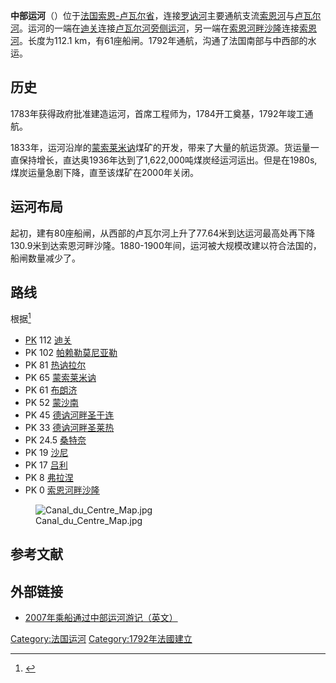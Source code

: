 {{noteTA
|G1=法国地名
|G2=单位
}}
{{Infobox canal
|name= 中部运河<br>Canal du Centre
|image=  [[Image:Canal_du_centre_à_Paray-le-Monial.JPG|300px]]
|image_caption= 流经[[帕赖勒莫尼亚勒|帕赖勒莫尼亚勒]]的中部运河
|canal_length=  {{convert|112.1|km|mi|abbr=on}}
|lock_length= 
|lock_width= 
|max_boat_length=
|max_boat_beam=
|min_boat_draft= 
|min_boat_air_draft= 
|original_num_locks=80
|current_num_locks=61  
|min_elev=
|max_elev=
|total_rise=  
|status=
|navigation_authority=
|former_names=Canal du Charollais
|present_owner=
|original_owner=
|engineer= {{le|埃米朗·戈泰|Émiland Gauthey}}（Emiland Gauthey）
|other_engineer=
|date_approved=1783
|date_began=1784
|date_use=1792
|date_completed=1792
|date_extended=
|date_closed=
|date_restored=
|start_point=[[迪关|迪关]]
|end_point=[[索恩河畔沙隆|索恩河畔沙隆]]
|begin_coord={{coord|46.47756|N|3.98053|E|scale:5000}}
|end_coord=  {{coord|46.79812|N|4.88008|E|scale:5000}} 
|branch=
|branch_of= 波旁河道（route bourbonnais）
|connects_to= [[卢瓦尔河旁侧运河|卢瓦尔河旁侧运河]]（[[迪关|迪关]]处）<br>[[索恩河|索恩河]]（[[索恩河畔沙隆|索恩河畔沙隆]]处）
}}
'''中部运河'''（{{lang-fr|Canal du Centre}}）位于[[法国|法国]][[索恩-卢瓦尔省|索恩-卢瓦尔省]]，连接[[罗讷河|罗讷河]]主要通航支流[[索恩河|索恩河]]与[[卢瓦尔河|卢瓦尔河]]。运河的一端在[[迪关|迪关]]连接[[卢瓦尔河旁侧运河|卢瓦尔河旁侧运河]]，另一端在[[索恩河畔沙隆|索恩河畔沙隆]]连接[[索恩河|索恩河]]。长度为112.1 km，有61座船闸。1792年通航，沟通了法国南部与中西部的水运。
==历史==
1783年获得政府批准建造运河，首席工程师为{{le|埃米朗·戈泰|Émiland Gauthey}}，1784开工奠基，1792年竣工通航。

1833年，运河沿岸的[[蒙索莱米讷|蒙索莱米讷]]煤矿的开发，带来了大量的航运货源。货运量一直保持增长，直达奥1936年达到了1,622,000吨煤炭经运河运出。但是在1980s, 煤炭运量急剧下降，直至该煤矿在2000年关闭。

==运河布局==
起初，建有80座船闸，从西部的卢瓦尔河上升了77.64米到达运河最高处再下降130.9米到达索恩河畔沙隆。1880-1900年间，运河被大规模改建以符合法国的{{le|内河航道标准|Freycinet gauge}}，船闸数量减少了。 

==路线==
根据<ref name='jefferson'>{{cite book | last = Jefferson | first = David | title = Through the French Canals | url = https://archive.org/details/throughfrenchcan0000jeff_e0h1 | publisher = Adlard Coles Nautical | year = 2009 | pages = [https://archive.org/details/throughfrenchcan0000jeff_e0h1/page/124 124],129–130| isbn = 978-1-4081-0381-4 }}</ref>
*[[公里点|PK]] 112 [[迪关|迪关]]
*PK 102 [[帕赖勒莫尼亚勒|帕赖勒莫尼亚勒]]
*PK 81 [[热讷拉尔|热讷拉尔]]
*PK 65 [[蒙索莱米讷|蒙索莱米讷]]
*PK 61 [[布朗济|布朗济]]
*PK 52 [[蒙沙南|蒙沙南]]
*PK 45 [[德讷河畔圣于连|德讷河畔圣于连]]
*PK 33 [[德讷河畔圣莱热|德讷河畔圣莱热]]
*PK 24.5 [[桑特奈|桑特奈]]
*PK 19 [[沙尼_(索恩-卢瓦尔省)|沙尼]]
*PK 17 [[吕利_(索恩-卢瓦尔省)|吕利]]
*PK 8 [[弗拉涅|弗拉涅]]
*PK 0 [[索恩河畔沙隆|索恩河畔沙隆]]

[[Image:Canal_du_Centre_Map.jpg|thumb]]

==参考文献==
{{Reflist}}

==外部链接==
*[http://www.harmonieii.co.uk/centre.html 2007年乘船通过中部运河游记（英文）] {{Wayback|url=http://www.harmonieii.co.uk/centre.html |date=20160303221058 }}

{{commonscat|Canal du Centre (France)|position=left}}

{{Authority control}}
[[Category:法国运河|Category:法国运河]]
[[Category:1792年法國建立|Category:1792年法國建立]]